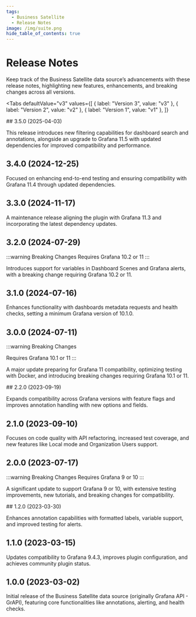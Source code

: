 ```yaml
---
tags:
  - Business Satellite
  - Release Notes
image: /img/suite.png
hide_table_of_contents: true
---
```



# Release Notes

Keep track of the Business Satellite data source’s advancements with these release notes, highlighting new features, enhancements, and breaking changes across all versions.

<Tabs
  defaultValue="v3"
  values={[
    { label: "Version 3", value: "v3" },
    { label: "Version 2", value: "v2" },
    { label: "Version 1", value: "v1" },
  ]}
>
  <TabItem value="v3">
## 3.5.0 (2025-04-03)

This release introduces new filtering capabilities for dashboard search and annotations, alongside an upgrade to Grafana 11.5 with updated dependencies for improved compatibility and performance.

## 3.4.0 (2024-12-25)

Focused on enhancing end-to-end testing and ensuring compatibility with Grafana 11.4 through updated dependencies.

## 3.3.0 (2024-11-17)

A maintenance release aligning the plugin with Grafana 11.3 and incorporating the latest dependency updates.

## 3.2.0 (2024-07-29)

:::warning Breaking Changes
Requires Grafana 10.2 or 11
:::

Introduces support for variables in Dashboard Scenes and Grafana alerts, with a breaking change requiring Grafana 10.2 or 11.

## 3.1.0 (2024-07-16)

Enhances functionality with dashboards metadata requests and health checks, setting a minimum Grafana version of 10.1.0.

## 3.0.0 (2024-07-11)

:::warning Breaking Changes

Requires Grafana 10.1 or 11
:::

A major update preparing for Grafana 11 compatibility, optimizing testing with Docker, and introducing breaking changes requiring Grafana 10.1 or 11.

  </TabItem>

  <TabItem value="v2">
## 2.2.0 (2023-09-19)

Expands compatibility across Grafana versions with feature flags and improves annotation handling with new options and fields.

<BlogPost id="grapi-datasource-2.2.0-20231027" />

## 2.1.0 (2023-09-10)

Focuses on code quality with API refactoring, increased test coverage, and new features like Local mode and Organization Users support.

## 2.0.0 (2023-07-17)

:::warning Breaking Changes
Requires Grafana 9 or 10
:::

A significant update to support Grafana 9 or 10, with extensive testing improvements, new tutorials, and breaking changes for compatibility.

<BlogPost id="grapi-datasource-2.0.0-20230718" />
  </TabItem>

  <TabItem value="v1">
## 1.2.0 (2023-03-30)

Enhances annotation capabilities with formatted labels, variable support, and improved testing for alerts.

<BlogPost id="grapi-datasource-1.2.0-20230331" />

## 1.1.0 (2023-03-15)

Updates compatibility to Grafana 9.4.3, improves plugin configuration, and achieves community plugin status.

<BlogPost id="grapi-datasource-1.1.0-20230315" />

## 1.0.0 (2023-03-02)

Initial release of the Business Satellite data source (originally Grafana API - GrAPI), featuring core functionalities like annotations, alerting, and health checks.

<BlogPost id="grapi-datasource-1.0.0-20230302" />

  </TabItem>

</Tabs>
